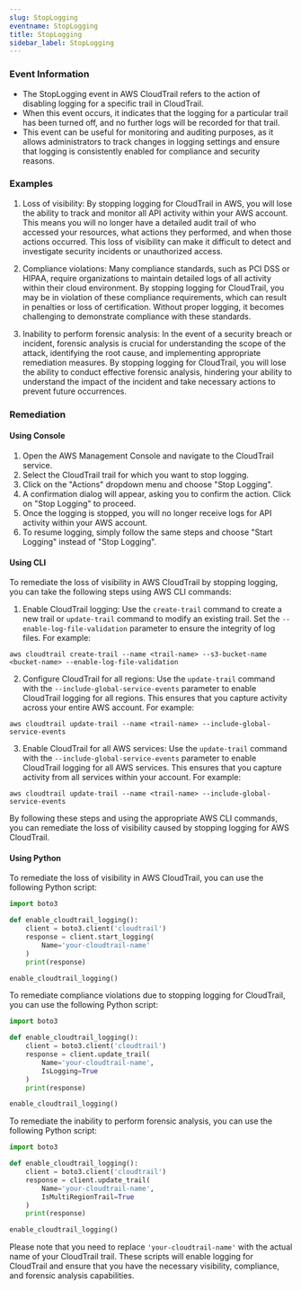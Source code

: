 ```yaml
--- 
slug: StopLogging
eventname: StopLogging
title: StopLogging
sidebar_label: StopLogging
---
```

                       
### Event Information

- The StopLogging event in AWS CloudTrail refers to the action of disabling logging for a specific trail in CloudTrail.
- When this event occurs, it indicates that the logging for a particular trail has been turned off, and no further logs will be recorded for that trail.
- This event can be useful for monitoring and auditing purposes, as it allows administrators to track changes in logging settings and ensure that logging is consistently enabled for compliance and security reasons.


### Examples

1. Loss of visibility: By stopping logging for CloudTrail in AWS, you will lose the ability to track and monitor all API activity within your AWS account. This means you will no longer have a detailed audit trail of who accessed your resources, what actions they performed, and when those actions occurred. This loss of visibility can make it difficult to detect and investigate security incidents or unauthorized access.

2. Compliance violations: Many compliance standards, such as PCI DSS or HIPAA, require organizations to maintain detailed logs of all activity within their cloud environment. By stopping logging for CloudTrail, you may be in violation of these compliance requirements, which can result in penalties or loss of certification. Without proper logging, it becomes challenging to demonstrate compliance with these standards.

3. Inability to perform forensic analysis: In the event of a security breach or incident, forensic analysis is crucial for understanding the scope of the attack, identifying the root cause, and implementing appropriate remediation measures. By stopping logging for CloudTrail, you will lose the ability to conduct effective forensic analysis, hindering your ability to understand the impact of the incident and take necessary actions to prevent future occurrences.

### Remediation

#### Using Console

1. Open the AWS Management Console and navigate to the CloudTrail service.
2. Select the CloudTrail trail for which you want to stop logging.
3. Click on the "Actions" dropdown menu and choose "Stop Logging".
4. A confirmation dialog will appear, asking you to confirm the action. Click on "Stop Logging" to proceed.
5. Once the logging is stopped, you will no longer receive logs for API activity within your AWS account.
6. To resume logging, simply follow the same steps and choose "Start Logging" instead of "Stop Logging".

#### Using CLI

To remediate the loss of visibility in AWS CloudTrail by stopping logging, you can take the following steps using AWS CLI commands:

1. Enable CloudTrail logging: Use the `create-trail` command to create a new trail or `update-trail` command to modify an existing trail. Set the `--enable-log-file-validation` parameter to ensure the integrity of log files. For example:
```
aws cloudtrail create-trail --name <trail-name> --s3-bucket-name <bucket-name> --enable-log-file-validation
```

2. Configure CloudTrail for all regions: Use the `update-trail` command with the `--include-global-service-events` parameter to enable CloudTrail logging for all regions. This ensures that you capture activity across your entire AWS account. For example:
```
aws cloudtrail update-trail --name <trail-name> --include-global-service-events
```

3. Enable CloudTrail for all AWS services: Use the `update-trail` command with the `--include-global-service-events` parameter to enable CloudTrail logging for all AWS services. This ensures that you capture activity from all services within your account. For example:
```
aws cloudtrail update-trail --name <trail-name> --include-global-service-events
```

By following these steps and using the appropriate AWS CLI commands, you can remediate the loss of visibility caused by stopping logging for AWS CloudTrail.

#### Using Python

To remediate the loss of visibility in AWS CloudTrail, you can use the following Python script:

```python
import boto3

def enable_cloudtrail_logging():
    client = boto3.client('cloudtrail')
    response = client.start_logging(
        Name='your-cloudtrail-name'
    )
    print(response)

enable_cloudtrail_logging()
```

To remediate compliance violations due to stopping logging for CloudTrail, you can use the following Python script:

```python
import boto3

def enable_cloudtrail_logging():
    client = boto3.client('cloudtrail')
    response = client.update_trail(
        Name='your-cloudtrail-name',
        IsLogging=True
    )
    print(response)

enable_cloudtrail_logging()
```

To remediate the inability to perform forensic analysis, you can use the following Python script:

```python
import boto3

def enable_cloudtrail_logging():
    client = boto3.client('cloudtrail')
    response = client.update_trail(
        Name='your-cloudtrail-name',
        IsMultiRegionTrail=True
    )
    print(response)

enable_cloudtrail_logging()
```

Please note that you need to replace `'your-cloudtrail-name'` with the actual name of your CloudTrail trail. These scripts will enable logging for CloudTrail and ensure that you have the necessary visibility, compliance, and forensic analysis capabilities.


 